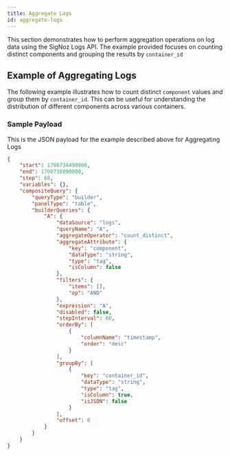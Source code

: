 ```yaml
---
title: Aggregate Logs
id: aggregate-logs
---
```


This section demonstrates how to perform aggregation operations on log data using the SigNoz Logs API. The example provided focuses on counting distinct components and grouping the results by `container_id`

## Example of Aggregating Logs
The following example illustrates how to count distinct `component` values and group them by `container_id`. This can be useful for understanding the distribution of different components across various containers.

### Sample Payload
This is the JSON payload for the example described above for Aggregating Logs

```json
{
    "start": 1700734490000,
    "end": 1700738090000,
    "step": 60,
    "variables": {},
    "compositeQuery": {
        "queryType": "builder",
        "panelType": "table",
        "builderQueries": {
            "A": {
                "dataSource": "logs",
                "queryName": "A",
                "aggregateOperator": "count_distinct",
                "aggregateAttribute": {
                    "key": "component",
                    "dataType": "string",
                    "type": "tag",
                    "isColumn": false
                },
                "filters": {
                    "items": [],
                    "op": "AND"
                },
                "expression": "A",
                "disabled": false,
                "stepInterval": 60,
                "orderBy": [
                    {
                        "columnName": "timestamp",
                        "order": "desc"
                    }
                ],
                "groupBy": [
                    {
                        "key": "container_id",
                        "dataType": "string",
                        "type": "tag",
                        "isColumn": true,
                        "isJSON": false
                    }
                ],
                "offset": 0
            }
        }
    }
}
```


